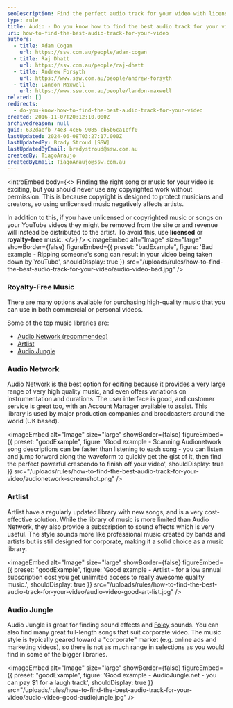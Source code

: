 ```yaml
---
seoDescription: Find the perfect audio track for your video with licensed and royalty-free music options from Audio Network, Artlist, or Audio Jungle.
type: rule
title: Audio - Do you know how to find the best audio track for your video?
uri: how-to-find-the-best-audio-track-for-your-video
authors:
  - title: Adam Cogan
    url: https://ssw.com.au/people/adam-cogan
  - title: Raj Dhatt
    url: https://ssw.com.au/people/raj-dhatt
  - title: Andrew Forsyth
    url: https://www.ssw.com.au/people/andrew-forsyth
  - title: Landon Maxwell
    url: https://www.ssw.com.au/people/landon-maxwell
related: []
redirects:
  - do-you-know-how-to-find-the-best-audio-track-for-your-video
created: 2016-11-07T20:12:10.000Z
archivedreason: null
guid: 632daefb-74e3-4c66-9085-cb5b6ca1cff0
lastUpdated: 2024-06-08T03:27:17.000Z
lastUpdatedBy: Brady Stroud [SSW]
lastUpdatedByEmail: bradystroud@ssw.com.au
createdBy: TiagoAraujo
createdByEmail: TiagoAraujo@ssw.com.au
---
```


<introEmbed
  body={<>
Finding the right song or music for your video is exciting, but you should never use any copyrighted work without permission. This is because copyright is designed to protect musicians and creators, so using unlicensed music negatively affects artists.

In addition to this, if you have unlicensed or copyrighted music or songs on your YouTube videos they might be removed from the site or and revenue will instead be distributed to the artist. To avoid this, use **licensed** or **royalty-free** music.
  </>}
/>
<imageEmbed
  alt="Image"
  size="large"
  showBorder={false}
  figureEmbed={{
    preset: "badExample",
    figure: 'Bad example - Ripping someone\'s song can result in your video being taken down by YouTube',
    shouldDisplay: true
  }}
  src="/uploads/rules/how-to-find-the-best-audio-track-for-your-video/audio-video-bad.jpg"
/>

### Royalty-Free Music

There are many options available for purchasing high-quality music that you can use in both commercial or personal videos.

Some of the top music libraries are:

- [Audio Network (recommended)](https://au.audionetwork.com)
- [Artlist](https://artlist.io)
- [Audio Jungle](https://audiojungle.net)

### Audio Network

Audio Network is the best option for editing because it provides a very large range of very high quality music, and even offers variations on instrumentation and durations. The user interface is good, and customer service is great too, with an Account Manager available to assist. This library is used by major production companies and broadcasters around the world (UK based).

<imageEmbed
  alt="Image"
  size="large"
  showBorder={false}
  figureEmbed={{
    preset: "goodExample",
    figure: 'Good example - Scanning Audionetwork song descriptions can be faster than listening to each song - you can listen and jump forward along the waveform to quickly get the gist of it, then find the perfect powerful crescendo to finish off your video',
    shouldDisplay: true
  }}
  src="/uploads/rules/how-to-find-the-best-audio-track-for-your-video/audionetwork-screenshot.png"
/>

### Artlist

Artlist have a regularly updated library with new songs, and is a very cost-effective solution. While the library of music is more limited than Audio Network, they also provide a subscription to sound effects which is very useful. The style sounds more like professional music created by bands and artists but is still designed for corporate, making it a solid choice as a music library.

<imageEmbed
  alt="Image"
  size="large"
  showBorder={false}
  figureEmbed={{
    preset: "goodExample",
    figure: 'Good example - Artlist - for a low annual subscription cost you get unlimited access to really awesome quality music.',
    shouldDisplay: true
  }}
  src="/uploads/rules/how-to-find-the-best-audio-track-for-your-video/audio-video-good-art-list.jpg"
/>

### Audio Jungle

Audio Jungle is great for finding sound effects and [Foley](https://en.wikipedia.org/wiki/Foley_%28filmmaking%29) sounds. You can also find many great full-length songs that suit corporate video. The music style is typically geared toward a "corporate" market (e.g. online ads and marketing videos), so there is not as much range in selections as you would find in some of the bigger libraries.

<imageEmbed
  alt="Image"
  size="large"
  showBorder={false}
  figureEmbed={{
    preset: "goodExample",
    figure: 'Good example - AudioJungle.net - you can pay $1 for a laugh track',
    shouldDisplay: true
  }}
  src="/uploads/rules/how-to-find-the-best-audio-track-for-your-video/audio-video-good-audiojungle.jpg"
/>
